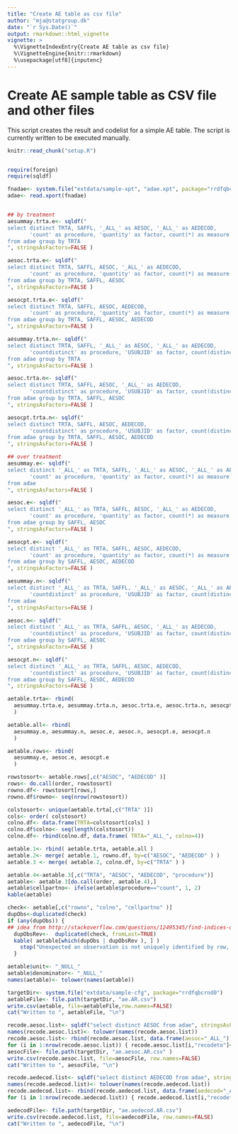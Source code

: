 ```yaml
---
title: "Create AE table as csv file"
author: "mja@statgroup.dk"
date: "`r Sys.Date()`"
output: rmarkdown::html_vignette
vignette: >
  %\VignetteIndexEntry{Create AE table as csv file}
  %\VignetteEngine{knitr::rmarkdown}
  %\usepackage[utf8]{inputenc}
---
```


# Create AE sample table as CSV file and other files

This script creates the result and codelist for a simple AE table.
The script is currently written to be executed manually.

```r
knitr::read_chunk("setup.R")
```
```r
```

```r
require(foreign)
require(sqldf)

fnadae<- system.file("extdata/sample-xpt", "adae.xpt", package="rrdfqbcrnd0")
adae<- read.xport(fnadae)


## by treatment
aesummay.trta.e<- sqldf("
select distinct TRTA, SAFFL, '_ALL_' as AESOC, '_ALL_' as AEDECOD,
       'count' as procedure, 'quantity' as factor, count(*) as measure
from adae group by TRTA
", stringsAsFactors=FALSE )

aesoc.trta.e<- sqldf("
select distinct TRTA, SAFFL, AESOC, '_ALL_' as AEDECOD,
       'count' as procedure, 'quantity' as factor, count(*) as measure
from adae group by TRTA, SAFFL, AESOC
", stringsAsFactors=FALSE )

aesocpt.trta.e<- sqldf("
select distinct TRTA, SAFFL, AESOC, AEDECOD,
       'count' as procedure, 'quantity' as factor, count(*) as measure
from adae group by TRTA, SAFFL, AESOC, AEDECOD
", stringsAsFactors=FALSE )

aesummay.trta.n<- sqldf("
select distinct TRTA, SAFFL, '_ALL_' as AESOC, '_ALL_' as AEDECOD,
       'countdistinct' as procedure, 'USUBJID' as factor, count(distinct USUBJID) as measure
from adae group by TRTA
", stringsAsFactors=FALSE )

aesoc.trta.n<- sqldf("
select distinct TRTA, SAFFL, AESOC, '_ALL_' as AEDECOD,
       'countdistinct' as procedure, 'USUBJID' as factor, count(distinct USUBJID) as measure
from adae group by TRTA, SAFFL, AESOC
", stringsAsFactors=FALSE )

aesocpt.trta.n<- sqldf("
select distinct TRTA, SAFFL, AESOC, AEDECOD,
       'countdistinct' as procedure, 'USUBJID' as factor, count(distinct USUBJID) as measure
from adae group by TRTA, SAFFL, AESOC, AEDECOD
", stringsAsFactors=FALSE )

## over treatment
aesummay.e<- sqldf("
select distinct '_ALL_' as TRTA, SAFFL, '_ALL_' as AESOC, '_ALL_' as AEDECOD,
       'count' as procedure, 'quantity' as factor, count(*) as measure
from adae 
", stringsAsFactors=FALSE )

aesoc.e<- sqldf("
select distinct '_ALL_' as TRTA, SAFFL, AESOC, '_ALL_' as AEDECOD,
       'count' as procedure, 'quantity' as factor, count(*) as measure
from adae group by SAFFL, AESOC
", stringsAsFactors=FALSE )

aesocpt.e<- sqldf("
select distinct '_ALL_' as TRTA, SAFFL, AESOC, AEDECOD,
       'count' as procedure, 'quantity' as factor, count(*) as measure
from adae group by SAFFL, AESOC, AEDECOD
", stringsAsFactors=FALSE )

aesummay.n<- sqldf("
select distinct '_ALL_' as TRTA, SAFFL, '_ALL_' as AESOC, '_ALL_' as AEDECOD,
       'countdistinct' as procedure, 'USUBJID' as factor, count(distinct USUBJID) as measure
from adae 
", stringsAsFactors=FALSE )

aesoc.n<- sqldf("
select distinct '_ALL_' as TRTA, SAFFL, AESOC, '_ALL_' as AEDECOD,
       'countdistinct' as procedure, 'USUBJID' as factor, count(distinct USUBJID) as measure
from adae group by SAFFL, AESOC
", stringsAsFactors=FALSE )

aesocpt.n<- sqldf("
select distinct '_ALL_' as TRTA, SAFFL, AESOC, AEDECOD,
       'countdistinct' as procedure, 'USUBJID' as factor, count(distinct USUBJID) as measure
from adae group by SAFFL, AESOC, AEDECOD
", stringsAsFactors=FALSE )

aetable.trta<- rbind(
  aesummay.trta.e, aesummay.trta.n, aesoc.trta.e, aesoc.trta.n, aesocpt.trta.e, aesocpt.trta.n
  )

aetable.all<- rbind(
  aesummay.e, aesummay.n, aesoc.e, aesoc.n, aesocpt.e, aesocpt.n
  )

aetable.rows<- rbind(
  aesummay.e, aesoc.e, aesocpt.e
  )

rowstosort<- aetable.rows[,c("AESOC", "AEDECOD" )]
rows<- do.call(order, rowstosort)
rowno.df<- rowstosort[rows,] 
rowno.df$rowno<- seq(nrow(rowstosort))

colstosort<- unique(aetable.trta[,c("TRTA" )])
cols<- order( colstosort)
colno.df<- data.frame(TRTA=colstosort[cols] )
colno.df$colno<- seq(length(colstosort))
colno.df<- rbind(colno.df, data.frame( TRTA="_ALL_", colno=4))

aetable.1<- rbind( aetable.trta, aetable.all )
aetable.2<- merge( aetable.1, rowno.df, by=c("AESOC", "AEDECOD" ) )
aetable.3 <- merge( aetable.2, colno.df, by=c("TRTA" ) )

aetable.4<-aetable.3[,c("TRTA", "AESOC", "AEDECOD", "procedure")]
aetable<- aetable.3[do.call(order, aetable.4),]
aetable$cellpartno<- ifelse(aetable$procedure=="count", 1, 2)
kable(aetable)

check<- aetable[,c("rowno", "colno", "cellpartno" )]
dupObs<-duplicated(check)
if (any(dupObs)) {
## idea from http://stackoverflow.com/questions/12495345/find-indices-of-duplicated-rows
  dupObsRev<-  duplicated(check, fromLast=TRUE)
  kable( aetable[which(dupObs | dupObsRev ), ] )
    stop("Unexpected an observation is not uniquely identified by row, column and cellpart number")
  }

aetable$unit<- "_NULL_"
aetable$denominator<- "_NULL_"
names(aetable)<- tolower(names(aetable))

targetDir<- system.file("extdata/sample-cfg", package="rrdfqbcrnd0")
aetableFile<- file.path(targetDir, "ae.AR.csv")
write.csv(aetable, file=aetableFile,row.names=FALSE)
cat("Written to ", aetableFile, "\n")

recode.aesoc.list<- sqldf("select distinct AESOC from adae", stringsAsFactors=FALSE)
names(recode.aesoc.list)<- tolower(names(recode.aesoc.list))
recode.aesoc.list<- rbind(recode.aesoc.list, data.frame(aesoc="_ALL_"))
for (i in 1:nrow(recode.aesoc.list)) { recode.aesoc.list[i,"recodeto"]<- encodetouri(as.character(recode.aesoc.list[i,1])) }
aesocFile<- file.path(targetDir, "ae.aesoc.AR.csv" )
write.csv(recode.aesoc.list, file=aesocFile, row.names=FALSE)
cat("Written to ", aesocFile, "\n")

recode.aedecod.list<- sqldf("select distinct AEDECOD from adae", stringsAsFactors=FALSE )
names(recode.aedecod.list)<- tolower(names(recode.aedecod.list))
recode.aedecod.list<- rbind(recode.aedecod.list, data.frame(aedecod="_ALL_"))
for (i in 1:nrow(recode.aedecod.list)) { recode.aedecod.list[i,"recodeto"]<- encodetouri(as.character(recode.aedecod.list[i,1])) }

aedecodFile<- file.path(targetDir, "ae.aedecod.AR.csv")
write.csv(recode.aedecod.list, file=aedecodFile, row.names=FALSE)
cat("Written to ", aedecodFile, "\n")

```
